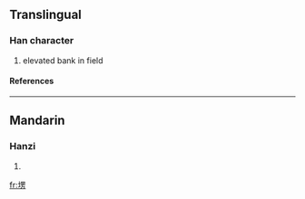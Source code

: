 ==Translingual==
===Han character===
{{Han char|rn=32|rad=土|as=09|sn=12|four=|canj=土田中尸 (GWLS)}}
# elevated bank in field
====References====
{{Han ref|kx=0234.271|hdz=10464.020|uh=5844|ud=22596}}
----
==Mandarin==
===Hanzi===
{{cmn-hanzi|pin=[[léng]] ([[leng2]])|wg=leng<sup>2</sup>}}
# {{defn|Mandarin}}

[[fr:塄]]